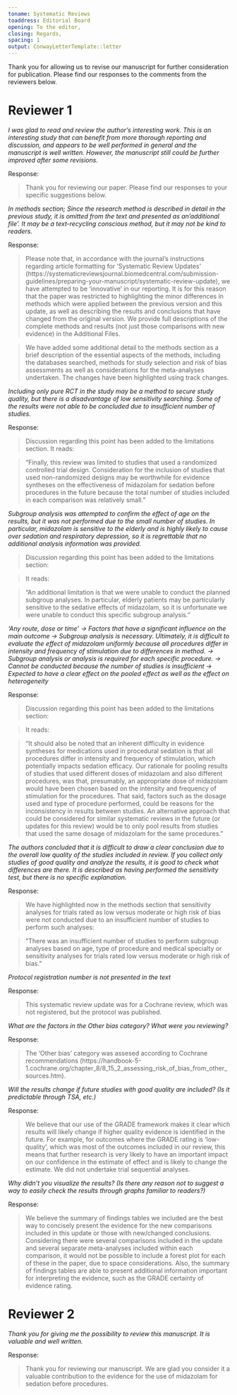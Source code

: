```yaml
---
toname: Systematic Reviews
toaddress: Editorial Board
opening: To the editor, 
closing: Regards,
spacing: 1
output: ConwayLetterTemplate::letter
---
```


Thank you for allowing us to revise our manuscript for further consideration for publication. Please find our responses to the comments from the reviewers below.

# Reviewer 1

*I was glad to read and review the author's interesting work.
This is an interesting study that can benefit from more thorough reporting and discussion, and appears to be well performed in general and the manuscript is well written. However, the manuscript still could be further improved after some revisions.*

Response:

>Thank you for reviewing our paper. Please find our responses to your specific suggestions below.

*In methods section; Since the research method is described in detail in the previous study, it is omitted from the text and presented as an'additional file'. It may be a text-recycling conscious method, but it may not be kind to readers.*

Response:

>Please note that, in accordance with the journal's instructions regarding article formatting for 'Systematic Review Updates' (https://systematicreviewsjournal.biomedcentral.com/submission-guidelines/preparing-your-manuscript/systematic-review-update), we have attempted to be 'innovative' in our reporting. It is for this reason that the paper was restricted to highlighting the minor differences in methods which were applied between the previous version and this update, as well as describing the results and conclusions that have changed from the original version. We provide full descriptions of the complete methods and results (not just those comparisons with new evidence) in the Additional Files. 

>We have added some additional detail to the methods section as a brief description of the essential aspects of the methods, including the databases searched, methods for study selection and risk of bias assessments as well as considerations for the meta-analyses undertaken. The changes have been highlighted using track changes.

*Including only pure RCT in the study may be a method to secure study quality, but there is a disadvantage of low sensitivity searching. Some of the results were not able to be concluded due to insufficient number of studies.*

Response:
  
>Discussion regarding this point has been added to the limitations section. It reads:

>"Finally, this review was limited to studies that used a randomized controlled trial design. Consideration for the inclusion of studies that used non-randomized designs may be worthwhile for evidence syntheses on the effectiveness of midazolam for sedation before procedures in the future because the total number of studies included in each comparison was relatively small."

*Subgroup analysis was attempted to confirm the effect of age on the results, but it was not performed due to the small number of studies. In particular, midazolam is sensitive to the elderly and is highly likely to cause over sedation and respiratory depression, so it is regrettable that no additional analysis information was provided.*

>Discussion regarding this point has been added to the limitations section:

>It reads:

>"An additional limitation is that we were unable to conduct the planned subgroup analyses. In particular, elderly patients may be particularly sensitive to the sedative effects of midazolam, so it is unfortunate we were unable to conduct this specific subgroup analysis."


*'Any route, dose or time' -> Factors that have a significant influence on the main outcome -> Subgroup analysis is necessary. Ultimately, it is difficult to evaluate the effect of midazolam uniformly because all procedures differ in intensity and frequency of stimulation due to differences in method. -> Subgroup analysis or analysis is required for each specific procedure. -> Cannot be conducted because the number of studies is insufficient -> Expected to have a clear effect on the pooled effect as well as the effect on heterogeneity*

Response:

>Discussion regarding this point has been added to the limitations section:

>It reads:

>"It should also be noted that an inherent difficulty in evidence syntheses for medications used in procedural sedation is that all procedures differ in intensity and frequency of stimulation, which potentially impacts sedation efficacy. Our rationale for pooling results of studies that used different doses of midazolam and also different procedures, was that, presumably, an appropriate dose of midazolam would have been chosen based on the intensity and frequency of stimulation for the procedures. That said, factors such as the dosage used and type of procedure performed, could be reasons for the inconsistency in results between studies. An alternative approach that could be considered for similar systematic reviews in the future (or updates for this review) would be to only pool results from studies that used the same dosage of midazolam for the same procedures."

*The authors concluded that it is difficult to draw a clear conclusion due to the overall low quality of the studies included in review. If you collect only studies of good quality and analyze the results, it is good to check what differences are there. It is described as having performed the sensitivity test, but there is no specific explanation.*

Response:

>We have highlighted now in the methods section that sensitivity analyses for trials rated as low versus moderate or high risk of bias were not conducted due to an insufficient number of studies to perform such analyses:

>"There was an insufficient number of studies to perform subgroup analyses based on age, type of procedure and medical specialty or sensitivity analyses for trials rated low versus moderate or high risk of bias."

*Protocol registration number is not presented in the text*

Response:

>This systematic review update was for a Cochrane review, which was not registered, but the protocol was published.

*What are the factors in the Other bias category? What were you reviewing?*

Response:

>The 'Other bias' category was assesed according to Cochrane recommendations (https://handbook-5-1.cochrane.org/chapter_8/8_15_2_assessing_risk_of_bias_from_other_sources.htm). 

*Will the results change if future studies with good quality are included? (Is it predictable through TSA, etc.)*

Response:

>We believe that our use of the GRADE framework makes it clear which results will likely change if higher quality evidence is identified in the future. For example, for outcomes where the GRADE rating is 'low-quality', which was most of the outcomes included in our review, this means that further research is very likely to have an important impact on our confidence in the estimate of effect and is likely to change the estimate. We did not undertake trial sequential analyses.

*Why didn't you visualize the results? (Is there any reason not to suggest a way to easily check the results through graphs familiar to readers?)*

Response:

>We believe the summary of findings tables we included are the best way to concisely present the evidence for the new comparisons included in this update or those with new/changed conclusions. Considering there were several comparisons included in the update and several separate meta-analyses included within each comparison, it would not be possible to include a forest plot for each of these in the paper, due to space considerations. Also, the summary of findings tables are able to present additional information important for interpreting the evidence, such as the GRADE certainty of evidence rating.

# Reviewer 2

*Thank you for giving me the possibility to review this manuscript. It is valuable and well written.*

Response:

>Thank you for reviewing our manuscript. We are glad you consider it a valuable contribution to the evidence for the use of midazolam for sedation before procedures.


